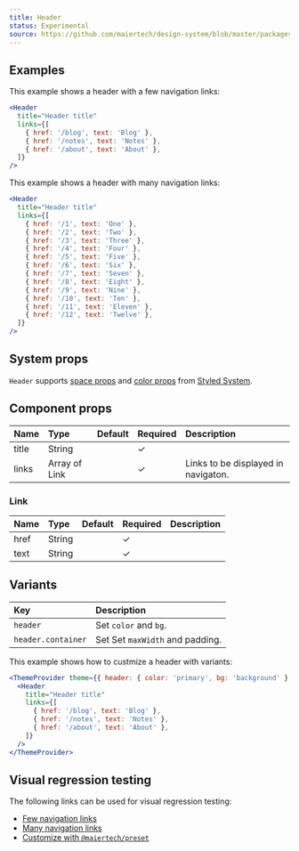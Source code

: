 ```yaml
---
title: Header
status: Experimental
source: https://github.com/maiertech/design-system/blob/master/packages/components/src/header.js
---
```


## Examples

This example shows a header with a few navigation links:

```jsx live
<Header
  title="Header title"
  links={[
    { href: '/blog', text: 'Blog' },
    { href: '/notes', text: 'Notes' },
    { href: '/about', text: 'About' },
  ]}
/>
```

This example shows a header with many navigation links:

```jsx live
<Header
  title="Header title"
  links={[
    { href: '/1', text: 'One' },
    { href: '/2', text: 'Two' },
    { href: '/3', text: 'Three' },
    { href: '/4', text: 'Four' },
    { href: '/5', text: 'Five' },
    { href: '/6', text: 'Six' },
    { href: '/7', text: 'Seven' },
    { href: '/8', text: 'Eight' },
    { href: '/9', text: 'Nine' },
    { href: '/10', text: 'Ten' },
    { href: '/11', text: 'Eleven' },
    { href: '/12', text: 'Twelve' },
  ]}
/>
```

## System props

`Header` supports [space props](https://styled-system.com/api#space) and
[color props](https://styled-system.com/api#color) from
[Styled System](https://styled-system.com/).

## Component props

| Name  | Type          | Default | Required | Description                         |
| :---- | :------------ | :------ | :------- | :---------------------------------- |
| title | String        |         | ✓        |                                     |
| links | Array of Link |         | ✓        | Links to be displayed in navigaton. |

### Link

| Name | Type   | Default | Required | Description |
| :--- | :----- | :------ | :------- | ----------- |
| href | String |         | ✓        |             |
| text | String |         | ✓        |             |

## Variants

| Key                | Description                     |
| :----------------- | :------------------------------ |
| `header`           | Set `color` and `bg`.           |
| `header.container` | Set Set `maxWidth` and padding. |

This example shows how to custmize a header with variants:

```jsx live
<ThemeProvider theme={{ header: { color: 'primary', bg: 'background' } }}>
  <Header
    title="Header title"
    links={[
      { href: '/blog', text: 'Blog' },
      { href: '/notes', text: 'Notes' },
      { href: '/about', text: 'About' },
    ]}
  />
</ThemeProvider>
```

## Visual regression testing

The following links can be used for visual regression testing:

- [Few navigation links](/header/few-nav-links)
- [Many navigation links](/header/many-nav-links)
- [Customize with `@maiertech/preset`](/header/customize-with-preset)

